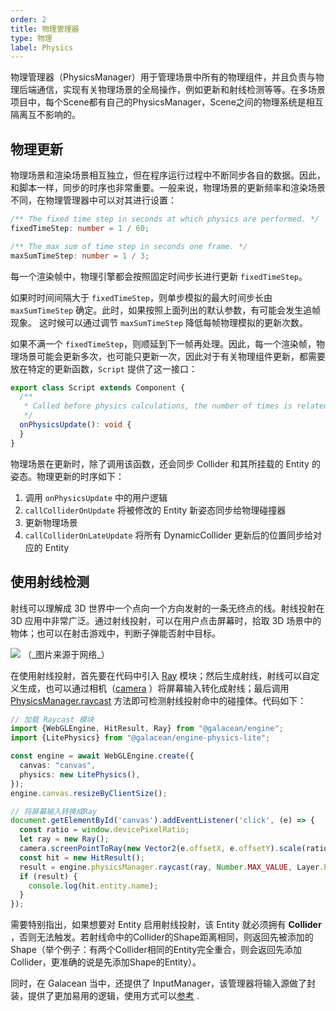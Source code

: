 ```yaml
---
order: 2
title: 物理管理器
type: 物理
label: Physics
---
```


物理管理器（PhysicsManager）用于管理场景中所有的物理组件，并且负责与物理后端通信，实现有关物理场景的全局操作，例如更新和射线检测等等。在多场景项目中，每个Scene都有自己的PhysicsManager，Scene之间的物理系统是相互隔离互不影响的。

## 物理更新

物理场景和渲染场景相互独立，但在程序运行过程中不断同步各自的数据。因此，和脚本一样，同步的时序也非常重要。一般来说，物理场景的更新频率和渲染场景不同，在物理管理器中可以对其进行设置：

```typescript
/** The fixed time step in seconds at which physics are performed. */
fixedTimeStep: number = 1 / 60;

/** The max sum of time step in seconds one frame. */
maxSumTimeStep: number = 1 / 3;
```

每一个渲染帧中，物理引擎都会按照固定时间步长进行更新 `fixedTimeStep`。

如果时时间间隔大于 `fixedTimeStep`，则单步模拟的最大时间步长由 `maxSumTimeStep` 确定。此时，如果按照上面列出的默认参数，有可能会发生追帧现象。
这时候可以通过调节 `maxSumTimeStep` 降低每帧物理模拟的更新次数。

如果不满一个 `fixedTimeStep`，则顺延到下一帧再处理。因此，每一个渲染帧，物理场景可能会更新多次，也可能只更新一次，因此对于有关物理组件更新，都需要放在特定的更新函数，`Script`
提供了这一接口：

```typescript
export class Script extends Component {
  /**
   * Called before physics calculations, the number of times is related to the physical update frequency.
   */
  onPhysicsUpdate(): void {
  }
}
```

物理场景在更新时，除了调用该函数，还会同步 Collider 和其所挂载的 Entity 的姿态。物理更新的时序如下：

1. 调用 `onPhysicsUpdate` 中的用户逻辑
2. `callColliderOnUpdate` 将被修改的 Entity 新姿态同步给物理碰撞器
3. 更新物理场景
4. `callColliderOnLateUpdate` 将所有 DynamicCollider 更新后的位置同步给对应的 Entity

## 使用射线检测

<playground src="physx-raycast.ts"></playground>

射线可以理解成 3D 世界中一个点向一个方向发射的一条无终点的线。射线投射在 3D 应用中非常广泛。通过射线投射，可以在用户点击屏幕时，拾取 3D 场景中的物体；也可以在射击游戏中，判断子弹能否射中目标。

<Image src="https://gw.alipayobjects.com/mdn/rms_7c464e/afts/img/A*SHM1RI49Bd4AAAAAAAAAAAAAARQnAQ" />
（_图片来源于网络_）

在使用射线投射，首先要在代码中引入 [Ray](/apis/math/#Ray) 模块；然后生成射线，射线可以自定义生成，也可以通过相机（[camera](/apis/core/#Camera-viewportPointToRay)
）将屏幕输入转化成射线；最后调用 [PhysicsManager.raycast](/apis/core/#PhysicsManager-raycast) 方法即可检测射线投射命中的碰撞体。代码如下：

```typescript
// 加载 Raycast 模块
import {WebGLEngine, HitResult, Ray} from "@galacean/engine";
import {LitePhysics} from "@galacean/engine-physics-lite";

const engine = await WebGLEngine.create({
  canvas: "canvas",
  physics: new LitePhysics(),
});
engine.canvas.resizeByClientSize();

// 将屏幕输入转换成Ray
document.getElementById('canvas').addEventListener('click', (e) => {
  const ratio = window.devicePixelRatio;
  let ray = new Ray();
  camera.screenPointToRay(new Vector2(e.offsetX, e.offsetY).scale(ratio), ray);
  const hit = new HitResult();
  result = engine.physicsManager.raycast(ray, Number.MAX_VALUE, Layer.Everything, hit);
  if (result) {
    console.log(hit.entity.name);
  }
});
```

需要特别指出，如果想要对 Entity 启用射线投射，该 Entity 就必须拥有 **Collider** ，否则无法触发。若射线命中的Collider的Shape距离相同，则返回先被添加的Shape（举个例子：有两个Collider相同的Entity完全重合，则会返回先添加Collider，更准确的说是先添加Shape的Entity）。

同时，在 Galacean 当中，还提供了 InputManager，该管理器将输入源做了封装，提供了更加易用的逻辑，使用方式可以[参考](/docs/input/input/) .
